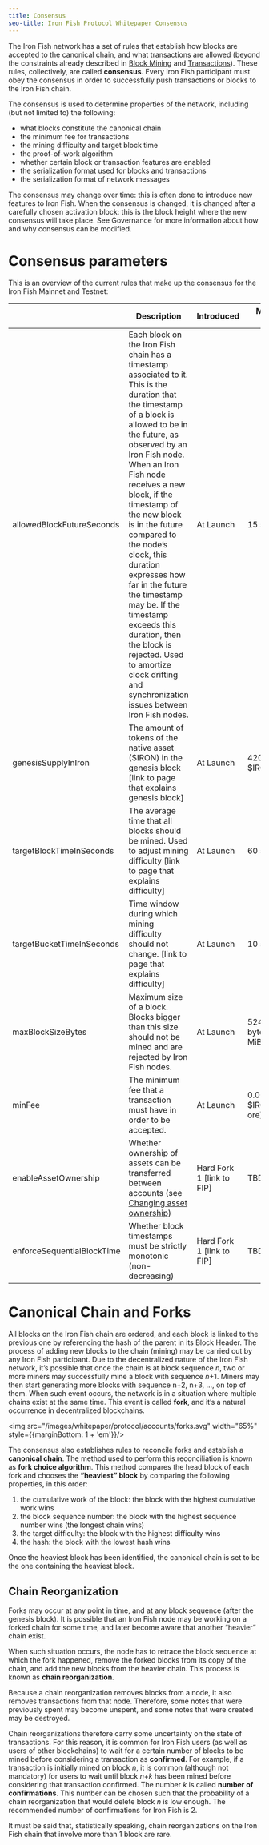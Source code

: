 ```yaml
---
title: Consensus
seo-title: Iron Fish Protocol Whitepaper Consensus
---
```


The Iron Fish network has a set of rules that establish how blocks are accepted to the canonical chain, and what transactions are allowed (beyond the constraints already described in [Block Mining](blocks#block-mining) and [Transactions](transactions)). These rules, collectively, are called **consensus**. Every Iron Fish participant must obey the consensus in order to successfully push transactions or blocks to the Iron Fish chain.

The consensus is used to determine properties of the network, including (but not limited to) the following:

- what blocks constitute the canonical chain
- the minimum fee for transactions
- the mining difficulty and target block time
- the proof-of-work algorithm
- whether certain block or transaction features are enabled
- the serialization format used for blocks and transactions
- the serialization format of network messages

The consensus may change over time: this is often done to introduce new features to Iron Fish. When the consensus is changed, it is changed after a carefully chosen activation block: this is the block height where the new consensus will take place. See Governance for more information about how and why consensus can be modified.

# Consensus parameters

This is an overview of the current rules that make up the consensus for the Iron Fish Mainnet and Testnet:

|  | Description | Introduced | Mainnet Value | Testnet Value |
| --- | --- | --- | --- | --- |
| allowedBlockFutureSeconds | Each block on the Iron Fish chain has a timestamp associated to it. This is the duration that the timestamp of a block is allowed to be in the future, as observed by an Iron Fish node. When an Iron Fish node receives a new block, if the timestamp of the new block is in the future compared to the node’s clock, this duration expresses how far in the future the timestamp may be. If the timestamp exceeds this duration, then the block is rejected. Used to amortize clock drifting and synchronization issues between Iron Fish nodes. | At Launch | 15 seconds | 15 seconds |
| genesisSupplyInIron | The amount of tokens of the native asset ($IRON) in the genesis block [link to page that explains genesis block] | At Launch | 42000000 $IRON | 42000000 $IRON |
| targetBlockTimeInSeconds | The average time that all blocks should be mined. Used to adjust mining difficulty [link to page that explains difficulty] | At Launch | 60 seconds | 60 seconds |
| targetBucketTimeInSeconds | Time window during which mining difficulty should not change. [link to page that explains difficulty] | At Launch | 10 seconds | 10 seconds |
| maxBlockSizeBytes | Maximum size of a block. Blocks bigger than this size should not be mined and are rejected by Iron Fish nodes. | At Launch | 524288 bytes (0.5 MiB) | 524288 bytes (0.5 MiB) |
| minFee | The minimum fee that a transaction must have in order to be accepted. | At Launch | 0.00000001 $IRON (1 ore) | 0.00000001 $IRON (1 ore) |
| enableAssetOwnership | Whether ownership of assets can be transferred between accounts (see [Changing asset ownership](transactions#changing-asset-ownership)) | Hard Fork 1 [link to FIP] | TBD | TBD |
| enforceSequentialBlockTime | Whether block timestamps must be strictly monotonic (non-decreasing) | Hard Fork 1 [link to FIP] | TBD | TBD |

# Canonical Chain and Forks

All blocks on the Iron Fish chain are ordered, and each block is linked to the previous one by referencing the hash of the parent in its Block Header. The process of adding new blocks to the chain (mining) may be carried out by any Iron Fish participant. Due to the decentralized nature of the Iron Fish network, it’s possible that once the chain is at block sequence *n*, two or more miners may successfully mine a block with sequence *n*+1. Miners may then start generating more blocks with sequence n+2, n+3, …, on top of them. When such event occurs, the network is in a situation where multiple chains exist at the same time. This event is called **fork**, and it’s a natural occurrence in decentralized blockchains.

<img src="/images/whitepaper/protocol/accounts/forks.svg" width="65%" style={{marginBottom: 1 + 'em'}}/>

The consensus also establishes rules to reconcile forks and establish a **canonical chain**. The method used to perform this reconciliation is known as **fork choice algorithm**. This method compares the head block of each fork and chooses the **“heaviest” block** by comparing the following properties, in this order:

1. the cumulative work of the block: the block with the highest cumulative work wins
2. the block sequence number: the block with the highest sequence number wins (the longest chain wins)
3. the target difficulty: the block with the highest difficulty wins
4. the hash: the block with the lowest hash wins

Once the heaviest block has been identified, the canonical chain is set to be the one containing the heaviest block.

## Chain Reorganization

Forks may occur at any point in time, and at any block sequence (after the genesis block). It is possible that an Iron Fish node may be working on a forked chain for some time, and later become aware that another “heavier” chain exist.

When such situation occurs, the node has to retrace the block sequence at which the fork happened, remove the forked blocks from its copy of the chain, and add the new blocks from the heavier chain. This process is known as **chain reorganization**.

Because a chain reorganization removes blocks from a node, it also removes transactions from that node. Therefore, some notes that were previously spent may become unspent, and some notes that were created may be destroyed.

Chain reorganizations therefore carry some uncertainty on the state of transactions. For this reason, it is common for Iron Fish users (as well as users of other blockchains) to wait for a certain number of blocks to be mined before considering a transaction as **confirmed**.  For example, if a transaction is initially mined on block *n*, it is common (although not mandatory) for users to wait until block *n*+*k* has been mined before considering that transaction confirmed. The number *k* is called **number of confirmations**. This number can be chosen such that the probability of a chain reorganization that would delete block *n* is low enough. The recommended number of confirmations for Iron Fish is 2.

It must be said that, statistically speaking, chain reorganizations on the Iron Fish chain that involve more than 1 block are rare.
